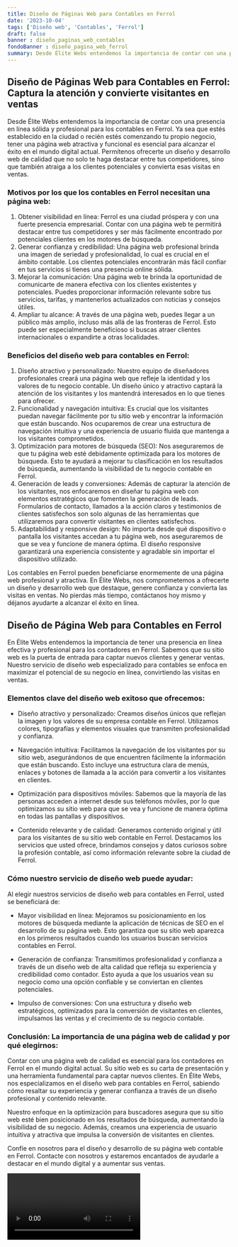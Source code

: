 ```yaml
---
title: Diseño de Páginas Web para Contables en Ferrol
date: '2023-10-04'
tags: ['Diseño web', 'Contables', 'Ferrol']
draft: false
banner : diseño_paginas_web_contables
fondoBanner : diseño_pagina_web_ferrol
summary: Desde Élite Webs entendemos la importancia de contar con una presencia en línea sólida y profesional para los contables en Ferrol. Ya sea que estés establecido en la ciudad o recién estés comenzando tu propio negocio, tener una página web atractiva y funcional es esencial para alcanzar el éxito en el mundo digital actual. Permítenos ofrecerte un diseño y desarrollo web de calidad que no solo te haga destacar entre tus competidores, sino que también atraiga a los clientes potenciales y convierta esas visitas en ventas.
---
```


## Diseño de Páginas Web para Contables en Ferrol: Captura la atención y convierte visitantes en ventas

Desde Élite Webs entendemos la importancia de contar con una presencia en línea sólida y profesional para los contables en Ferrol. Ya sea que estés establecido en la ciudad o recién estés comenzando tu propio negocio, tener una página web atractiva y funcional es esencial para alcanzar el éxito en el mundo digital actual. Permítenos ofrecerte un diseño y desarrollo web de calidad que no solo te haga destacar entre tus competidores, sino que también atraiga a los clientes potenciales y convierta esas visitas en ventas.

### Motivos por los que los contables en Ferrol necesitan una página web:
1. Obtener visibilidad en línea: Ferrol es una ciudad próspera y con una fuerte presencia empresarial. Contar con una página web te permitirá destacar entre tus competidores y ser más fácilmente encontrado por potenciales clientes en los motores de búsqueda.
2. Generar confianza y credibilidad: Una página web profesional brinda una imagen de seriedad y profesionalidad, lo cual es crucial en el ámbito contable. Los clientes potenciales encontrarán más fácil confiar en tus servicios si tienes una presencia online sólida.
3. Mejorar la comunicación: Una página web te brinda la oportunidad de comunicarte de manera efectiva con los clientes existentes y potenciales. Puedes proporcionar información relevante sobre tus servicios, tarifas, y mantenerlos actualizados con noticias y consejos útiles.
4. Ampliar tu alcance: A través de una página web, puedes llegar a un público más amplio, incluso más allá de las fronteras de Ferrol. Esto puede ser especialmente beneficioso si buscas atraer clientes internacionales o expandirte a otras localidades.

### Beneficios del diseño web para contables en Ferrol:
1. Diseño atractivo y personalizado: Nuestro equipo de diseñadores profesionales creará una página web que refleje la identidad y los valores de tu negocio contable. Un diseño único y atractivo captará la atención de los visitantes y los mantendrá interesados en lo que tienes para ofrecer.
2. Funcionalidad y navegación intuitiva: Es crucial que los visitantes puedan navegar fácilmente por tu sitio web y encontrar la información que están buscando. Nos ocuparemos de crear una estructura de navegación intuitiva y una experiencia de usuario fluida que mantenga a los visitantes comprometidos.
3. Optimización para motores de búsqueda (SEO): Nos aseguraremos de que tu página web esté debidamente optimizada para los motores de búsqueda. Esto te ayudará a mejorar tu clasificación en los resultados de búsqueda, aumentando la visibilidad de tu negocio contable en Ferrol.
4. Generación de leads y conversiones: Además de capturar la atención de los visitantes, nos enfocaremos en diseñar tu página web con elementos estratégicos que fomenten la generación de leads. Formularios de contacto, llamados a la acción claros y testimonios de clientes satisfechos son solo algunas de las herramientas que utilizaremos para convertir visitantes en clientes satisfechos.
5. Adaptabilidad y responsive design: No importa desde qué dispositivo o pantalla los visitantes accedan a tu página web, nos aseguraremos de que se vea y funcione de manera óptima. El diseño responsive garantizará una experiencia consistente y agradable sin importar el dispositivo utilizado.

Los contables en Ferrol pueden beneficiarse enormemente de una página web profesional y atractiva. En Élite Webs, nos comprometemos a ofrecerte un diseño y desarrollo web que destaque, genere confianza y convierta las visitas en ventas. No pierdas más tiempo, contáctanos hoy mismo y déjanos ayudarte a alcanzar el éxito en línea.

<GifSeo />

<Cta />

## Diseño de Página Web para Contables en Ferrol

En Élite Webs entendemos la importancia de tener una presencia en línea efectiva y profesional para los contadores en Ferrol. Sabemos que su sitio web es la puerta de entrada para captar nuevos clientes y generar ventas. Nuestro servicio de diseño web especializado para contables se enfoca en maximizar el potencial de su negocio en línea, convirtiendo las visitas en ventas.

### Elementos clave del diseño web exitoso que ofrecemos:

- Diseño atractivo y personalizado: Creamos diseños únicos que reflejan la imagen y los valores de su empresa contable en Ferrol. Utilizamos colores, tipografías y elementos visuales que transmiten profesionalidad y confianza.

- Navegación intuitiva: Facilitamos la navegación de los visitantes por su sitio web, asegurándonos de que encuentren fácilmente la información que están buscando. Esto incluye una estructura clara de menús, enlaces y botones de llamada a la acción para convertir a los visitantes en clientes.

- Optimización para dispositivos móviles: Sabemos que la mayoría de las personas acceden a internet desde sus teléfonos móviles, por lo que optimizamos su sitio web para que se vea y funcione de manera óptima en todas las pantallas y dispositivos.

- Contenido relevante y de calidad: Generamos contenido original y útil para los visitantes de su sitio web contable en Ferrol. Destacamos los servicios que usted ofrece, brindamos consejos y datos curiosos sobre la profesión contable, así como información relevante sobre la ciudad de Ferrol.

### Cómo nuestro servicio de diseño web puede ayudar:

Al elegir nuestros servicios de diseño web para contables en Ferrol, usted se beneficiará de:

- Mayor visibilidad en línea: Mejoramos su posicionamiento en los motores de búsqueda mediante la aplicación de técnicas de SEO en el desarrollo de su página web. Esto garantiza que su sitio web aparezca en los primeros resultados cuando los usuarios buscan servicios contables en Ferrol.

- Generación de confianza: Transmitimos profesionalidad y confianza a través de un diseño web de alta calidad que refleja su experiencia y credibilidad como contador. Esto ayuda a que los usuarios vean su negocio como una opción confiable y se conviertan en clientes potenciales.

- Impulso de conversiones: Con una estructura y diseño web estratégicos, optimizados para la conversión de visitantes en clientes, impulsamos las ventas y el crecimiento de su negocio contable.

### Conclusión: La importancia de una página web de calidad y por qué elegirnos:

Contar con una página web de calidad es esencial para los contadores en Ferrol en el mundo digital actual. Su sitio web es su carta de presentación y una herramienta fundamental para captar nuevos clientes. En Élite Webs, nos especializamos en el diseño web para contables en Ferrol, sabiendo cómo resaltar su experiencia y generar confianza a través de un diseño profesional y contenido relevante.

Nuestro enfoque en la optimización para buscadores asegura que su sitio web esté bien posicionado en los resultados de búsqueda, aumentando la visibilidad de su negocio. Además, creamos una experiencia de usuario intuitiva y atractiva que impulsa la conversión de visitantes en clientes.

Confíe en nosotros para el diseño y desarrollo de su página web contable en Ferrol. Contacte con nosotros y estaremos encantados de ayudarle a destacar en el mundo digital y a aumentar sus ventas.

<Video />

<CtaBot job='Contables' city='Ferrol'/>

<Gmaps query='Ferrol+españa+maps' />